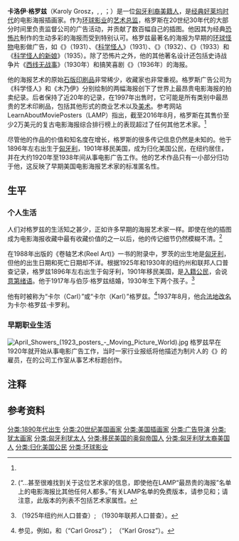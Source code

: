 {{Infobox person
| name          = 卡洛伊·格罗兹
| image         = Frankenstein (1931) by Karoly Grosz - detail from teaser poster.jpg
| alt           = 红光映照下，被黑暗包围的弗兰肯斯坦的怪物的脸的插画
| caption       = {{resize|[[鲍里斯·卡洛夫|鲍里斯·卡洛夫]]在《[[科学怪人_(1931年电影)|科学怪人]]》中饰演[[弗兰肯斯坦的怪物|怪物]]的海报插图{{nbsp}}(1931)}}
| birth_name    = Grósz Károly{{NoteTag|name=Name|匈牙利[[人名|人名]]遵循[[人名#顺序|东方序]]：先姓后名。这两个名字的拼写都带有[[匈牙利语|匈牙利语]]的[[尖音符|尖音符]]，但在他职业生涯期间和之后出版的几乎所有资料中，他的名字都没有尖音符号。至少有一篇发表于2017年的文章将他的名字命名为“Károly Grósz”。{{sfn|Siegel|2017}}}}
| birth_date    = {{circa}} 1896年
| birth_place   = 匈牙利{{NoteTag|name=Hungary|格罗兹出生在[[匈牙利|匈牙利]]，出生年份不详。{{sfn|Rebello|Allen|1988|p=325}}严格来说，他出生的时候，正值匈牙利地区的民族国家[[奥匈帝国|奥匈帝国]]（1867年至1918年）时期。根据现有资料，尚不清楚他是在1918年[[匈牙利民主共和国|匈牙利民主共和国]]成立之前还是之后移民的。}}
| death_date    = 1938年以后
| death_place   =
| other_names   = Carl (or Karl) Grosz
| education     = 
| spouse        = {{marriage |伯莎·格罗兹（Bertha Grosz）|1917}}
| children      = 2
| occupation    = 电影海报[[插画家|插画家]]，[[环球影业|环球影业]]广告艺术总监
| years_active  = {{circa}} 1920–1938
| signature     = Karoly Grosz signature.png
| signature_alt = Grosz
}}

'''卡洛伊·格罗兹'''（Karoly Grosz，{{IPAc-en|'|k|ɑː|,|r|ɔɪ|_|'|ɡ|ɹ|oʊ|s}}, {{respell|KAH|roy|_|GROHSS}}, {{IPA-hu|ˈkaːroj ˈɡroːs|lang}}；{{bd|约1896年||1938年后||}}）是一位[[匈牙利裔美国人|匈牙利裔美籍人]]，是[[古典好莱坞电影|经典好莱坞时代]]的电影海报插画家。作为[[环球影业|环球影业]]的[[艺术总监|艺术总监]]，格罗斯在20世纪30年代的大部分时间里负责监督公司的广告活动，并贡献了数百幅自己的插图。他因其为经典[[恐怖片|恐怖片]]制作的生动多彩的海报而受到特别认可。格罗兹最著名的海报为早期的[[环球怪物|环球怪物]]电影做广告，如《{{tsl|en|Dracula (1931 English-language film)|德古拉(1931年电影)|德古拉}}》（1931）、《[[科学怪人|科学怪人]]》（1931）、《{{tsl|en|The Mummy (1932 film)|木乃伊（1931年电影）|木乃伊}}》（1932）、《{{tsl|en|The Invisible Man (1933 film)|隐形人（1933年电影）|隐形人}}》（1933）和《[[科学怪人的新娘|科学怪人的新娘]]》（1935）。除了恐怖片之外，他的其他著名设计还包括史诗战争片《[[西线无战事_(1930年电影)|西线无战事]]》（1930年）和搞笑喜剧《{{tsl|en|My Man Godfrey|我的男人戈弗雷}}》（1936年）的海报。

他的海报艺术的原始[[石版印刷|石版印刷品]]非常稀少，收藏家也非常重视。格罗斯广告公司为《科学怪人》和《木乃伊》分别绘制的两幅海报创下了世界上最昂贵电影海报的拍卖纪录。后者保持了近20年的记录，在1997年出售时，它可能是所有类别中最昂贵的艺术印刷品，包括其他形式的商业艺术以及[[美术|美术]]。参考网站LearnAboutMoviePosters（LAMP）指出，截至2016年8月，格罗斯在其售价至少2万美元的复古电影海报综合排行榜上的表现超过了任何其他艺术家。<ref name="Poole & Poole" />

尽管他的作品的价值和知名度在增长，格罗斯的很多传记信息仍然是未知的。他于1896年左右出生于[[匈牙利|匈牙利]]，1901年移民美国，成为归化美国公民，在纽约居住，并在大约1920年至1938年间从事电影广告工作。他的艺术作品只有一小部分归功于他，这反映了早期美国电影海报艺术家的标准匿名性。

==生平==
===个人生活===
人们对格罗兹的生活知之甚少，正如许多早期的海报艺术家一样。即使在他的插图成为电影海报收藏中最有收藏价值的之一以后，他的传记细节仍然模糊不清。<ref name="Poole & Poole">{{harvnb|Poole|Poole|2016|p=9}} (“...{{nbsp}}甚至很难找到关于这位艺术家的信息，即使他在LAMP“最昂贵的海报”名单上的电影海报比其他任何人都多。”有关LAMP名单的免费版本，请参见{{harvnb|Poole|Poole|2020a}}和{{harvnb|Poole|Poole|2020b}}；请注意，此版本的列表不包括艺术家属性。</ref>

在1988年出版的《卷轴艺术(Reel Art)》一书的附录中，罗茨的出生地是[[匈牙利|匈牙利]]，但他的出生日期和死亡日期却不详。{{sfn|Rebello|Allen|1988|p=325}}根据1925年和1930年的纽约州和联邦人口普查记录，格罗兹1896年左右出生于匈牙利，1901年移民美国，是[[美国公民#公民资格的取得|入籍公民]]，会说[[意第绪语|意第绪语]]。他于1917年与伯莎·格罗兹结婚，1930年生下两个孩子。<ref name="Ancestry">{{harvnb|Ancestry Library|n.d.a}} （1925年纽约州人口普查）; {{harvnb|Ancestry Library|n.d.b}} （1930年联邦人口普查）。</ref>

他有时被称为“卡尔（Carl）”或“卡尔（Karl）”格罗兹。<ref>参见，例如，{{harvnb|Spedon|1920|p=40}}和{{harvnb|Dannenberg|1926|p=110}}（“Carl Grosz”）；{{harvnb|Gulick|1924|p=29}} （“Karl Grosz”）。</ref>1937年8月，他[[改名|合法地改名]]为卡尔·格罗兹·卡罗利。{{sfn|Harman|1937|p=15}}

===早期职业生活===
[[File:April_Showers_(1923_posters_-_Moving_Picture_World).jpg|thumb]]
格罗兹早在1920年就开始从事电影广告工作，当时一家行业报纸将他描述为制片人{{tsl|en|Lewis J. Selznick|刘易斯·J·塞尔兹尼克}}的《{{tsl|en|Selznick Pictures|塞尔兹尼克的照片}}》的雇员，在{{tsl|en|Fort Lee, New Jersey|新泽西李堡}}的公司工作室从事艺术标题创作。{{sfn|Spedon|1920|p=40}}

==注释==
{{notefoot}}

==参考资料==
{{Commons category}}
{{Reflist|2}}

{{normdaten}}
{{DEFAULTSORT:Karoly  Grosz}}
[[分类:1890年代出生|分类:1890年代出生]]
[[分类:20世纪美国画家|分类:20世纪美国画家]]
[[分类:美国插画家|分类:美国插画家]]
[[分类:广告导演|分类:广告导演]]
[[分类:犹太画家|分类:犹太画家]]
[[分类:匈牙利犹太人|分类:匈牙利犹太人]]
[[分类:移民美国的奥匈帝国人|分类:移民美国的奥匈帝国人]]
[[分类:匈牙利犹太裔美国人|分类:匈牙利犹太裔美国人]]
[[分类:归化美国公民|分类:归化美国公民]]
[[分类:环球影业|分类:环球影业]]